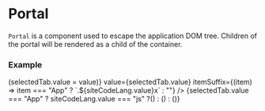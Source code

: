 
# Portal

`Portal` is a component used to escape the application DOM 
tree. Children of the portal will be rendered as a child of the 
container. 

### Example

<div>
  <div className="not-prose">
    <TabGroup
      items={["App", "index.html"]}
      onSelect={(value) => (selectedTab.value = value)}
          value={selectedTab.value}
      itemSuffix={(item) => item === "App" ? `.${siteCodeLang.value}x` : ""}
    />
    {selectedTab.value === "App" ?
      siteCodeLang.value === "js" ?(<ExampleApp />) : (<ExampleAppTS />) 
    : (<ExampleIndex />)}
  </div>
</div>